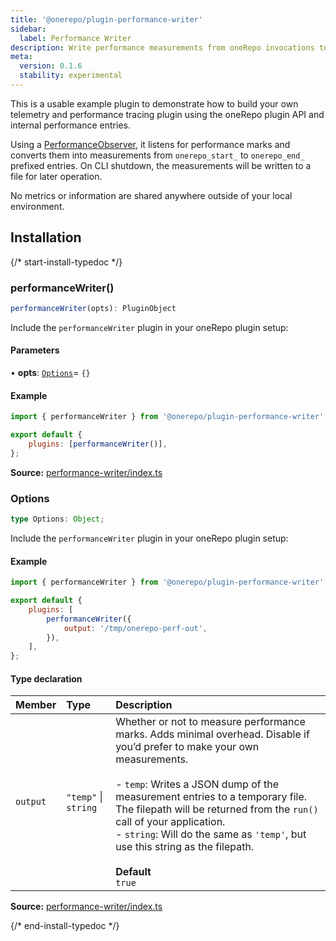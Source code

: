 ```yaml
---
title: '@onerepo/plugin-performance-writer'
sidebar:
  label: Performance Writer
description: Write performance measurements from oneRepo invocations to files.
meta:
  version: 0.1.6
  stability: experimental
---
```



This is a usable example plugin to demonstrate how to build your own telemetry and performance tracing plugin using the oneRepo plugin API and internal performance entries.

Using a [PerformanceObserver](https://nodejs.org/docs/latest-v18.x/api/perf_hooks.html#class-perf_hooksperformanceobserver), it listens for performance marks and converts them into measurements from `onerepo_start_` to `onerepo_end_` prefixed entries. On CLI shutdown, the measurements will be written to a file for later operation.

No metrics or information are shared anywhere outside of your local environment.

## Installation

<NpmToYarn script="npm install --save-dev @onerepo/plugin-performance-writer" />

{/* start-install-typedoc */}

### performanceWriter()

```ts
performanceWriter(opts): PluginObject
```

Include the `performanceWriter` plugin in your oneRepo plugin setup:

#### Parameters

• **opts**: [`Options`](#options)= `{}`

#### Example

```js title="onerepo.config.ts" {1,4}
import { performanceWriter } from '@onerepo/plugin-performance-writer';

export default {
	plugins: [performanceWriter()],
};
```

**Source:** [performance-writer/index.ts](https://github.com/paularmstrong/onerepo/blob/112f90d/plugins/performance-writer/src/index.ts#L49)

### Options

```ts
type Options: Object;
```

Include the `performanceWriter` plugin in your oneRepo plugin setup:

#### Example

```js title="onerepo.config.ts" {1,6}
import { performanceWriter } from '@onerepo/plugin-performance-writer';

export default {
	plugins: [
		performanceWriter({
			output: '/tmp/onerepo-perf-out',
		}),
	],
};
```

#### Type declaration

| Member   | Type                 | Description                                                                                                                                                                                                                                                                                                                                                                                                        |
| :------- | :------------------- | :----------------------------------------------------------------------------------------------------------------------------------------------------------------------------------------------------------------------------------------------------------------------------------------------------------------------------------------------------------------------------------------------------------------- |
| `output` | `"temp"` \| `string` | Whether or not to measure performance marks. Adds minimal overhead. Disable if you’d prefer to make your own measurements.<br /><br />- `temp`: Writes a JSON dump of the measurement entries to a temporary file. The filepath will be returned from the `run()` call of your application.<br />- `string`: Will do the same as `'temp'`, but use this string as the filepath.<br /><br />**Default**<br />`true` |

**Source:** [performance-writer/index.ts](https://github.com/paularmstrong/onerepo/blob/112f90d/plugins/performance-writer/src/index.ts#L25)

{/* end-install-typedoc */}
